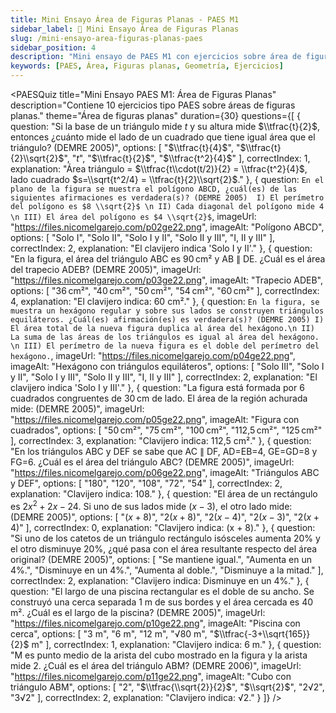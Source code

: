 ```yaml
---
title: Mini Ensayo Área de Figuras Planas - PAES M1
sidebar_label: 🧠 Mini Ensayo Área de Figuras Planas
slug: /mini-ensayo-area-figuras-planas-paes
sidebar_position: 4
description: "Mini ensayo de PAES M1 con ejercicios sobre área de figuras planas."
keywords: [PAES, Área, Figuras planas, Geometría, Ejercicios]
---
```



<PAESQuiz
  title="Mini Ensayo PAES M1: Área de Figuras Planas"
  description="Contiene 10 ejercicios tipo PAES sobre áreas de figuras planas."
  theme="Área de figuras planas"
  duration={30}
  questions={[
    {
      question: "Si la base de un triángulo mide $t$ y su altura mide $\\tfrac{t}{2}$, entonces ¿cuánto mide el lado de un cuadrado que tiene igual área que el triángulo? (DEMRE 2005)",
      options: [
        "$\\tfrac{t}{4}$",
        "$\\tfrac{t}{2}\\sqrt{2}$",
        "$t$",
        "$\\tfrac{t}{2}$",
        "$\\tfrac{t^2}{4}$"
      ],
      correctIndex: 1,
      explanation: "Área triángulo = $\\tfrac{t\\cdot(t/2)}{2} = \\tfrac{t^2}{4}$, lado cuadrado $s=\\sqrt{t^2/4} = \\tfrac{t}{2}\\sqrt{2}$."
    },
    {
      question: `En el plano de la figura se muestra el polígono ABCD, ¿cuál(es) de las siguientes afirmaciones es verdadera(s)? (DEMRE 2005) 
      I) El perímetro del polígono es $8 \\sqrt{2}$ \n
      II) Cada diagonal del polígono mide 4 \n
      III) El área del polígono es $4 \\sqrt{2}$`,
      imageUrl: "https://files.nicomelgarejo.com/p02ge22.png",
      imageAlt: "Polígono ABCD",
      options: [
        "Solo I",
        "Solo II",
        "Solo I y II",
        "Solo II y III",
        "I, II y III"
      ],
      correctIndex: 2,
      explanation: "El clavijero indica 'Solo I y II'."
    },
    {
      question: "En la figura, el área del triángulo ABC es 90 cm² y AB ∥ DE. ¿Cuál es el área del trapecio ADEB? (DEMRE 2005)",
      imageUrl: "https://files.nicomelgarejo.com/p03ge22.png",
      imageAlt: "Trapecio ADEB",
      options: [
        "36 cm²",
        "40 cm²",
        "50 cm²",
        "54 cm²",
        "60 cm²"
      ],
      correctIndex: 4,
      explanation: "El clavijero indica: 60 cm²."
    },
    {
      question: `En la figura, se muestra un hexágono regular y sobre sus lados se construyen triángulos equiláteros. ¿Cuál(es) afirmación(es) es verdadera(s)? (DEMRE 2005)
      	I) El área total de la nueva figura duplica al área del hexágono.\n
		II) La suma de las áreas de los triángulos es igual al área del hexágono. \n
		III) El perímetro de la nueva figura es el doble del perímetro del hexágono.`,
      imageUrl: "https://files.nicomelgarejo.com/p04ge22.png",
      imageAlt: "Hexágono con triángulos equiláteros",
      options: [
        "Solo III",
        "Solo I y II",
        "Solo I y III",
        "Solo II y III",
        "I, II y III"
      ],
      correctIndex: 2,
      explanation: "El clavijero indica 'Solo I y III'."
    },
    {
      question: "La figura está formada por 6 cuadrados congruentes de 30 cm de lado. El área de la región achurada mide: (DEMRE 2005)",
      imageUrl: "https://files.nicomelgarejo.com/p05ge22.png",
      imageAlt: "Figura con cuadrados",
      options: [
        "50 cm²",
        "75 cm²",
        "100 cm²",
        "112,5 cm²",
        "125 cm²"
      ],
      correctIndex: 3,
      explanation: "Clavijero indica: 112,5 cm²."
    },
    {
      question: "En los triángulos ABC y DEF se sabe que AC ∥ DF, AD=EB=4, GE=GD=8 y FG=6. ¿Cuál es el área del triángulo ABC? (DEMRE 2005)",
      imageUrl: "https://files.nicomelgarejo.com/p06ge22.png",
      imageAlt: "Triángulos ABC y DEF",
      options: [
        "180",
        "120",
        "108",
        "72",
        "54"
      ],
      correctIndex: 2,
      explanation: "Clavijero indica: 108."
    },
    {
      question: "El área de un rectángulo es $2x^2 + 2x - 24$. Si uno de sus lados mide $(x - 3)$, el otro lado mide: (DEMRE 2005)",
      options: [
        "$(x + 8)$",
        "$2(x + 8)$",
        "$2(x - 4)$",
        "$2(x - 3)$",
        "$2(x + 4)$"
      ],
      correctIndex: 0,
      explanation: "Clavijero indica: (x + 8)."
    },
    {
      question: "Si uno de los catetos de un triángulo rectángulo isósceles aumenta 20% y el otro disminuye 20%, ¿qué pasa con el área resultante respecto del área original? (DEMRE 2005)",
      options: [
        "Se mantiene igual.",
        "Aumenta en un 4%.",
        "Disminuye en un 4%.",
        "Aumenta al doble.",
        "Disminuye a la mitad."
      ],
      correctIndex: 2,
      explanation: "Clavijero indica: Disminuye en un 4%."
    },
    {
      question: "El largo de una piscina rectangular es el doble de su ancho. Se construyó una cerca separada 1 m de sus bordes y el área cercada es 40 m². ¿Cuál es el largo de la piscina? (DEMRE 2005)",
      imageUrl: "https://files.nicomelgarejo.com/p10ge22.png",
      imageAlt: "Piscina con cerca",
      options: [
        "3 m",
        "6 m",
        "12 m",
        "√80 m",
        "$\\tfrac{-3+\\sqrt{165}}{2}$ m"
      ],
      correctIndex: 1,
      explanation: "Clavijero indica: 6 m."
    },
    {
      question: "M es punto medio de la arista del cubo mostrado en la figura y la arista mide 2. ¿Cuál es el área del triángulo ABM? (DEMRE 2006)",
      imageUrl: "https://files.nicomelgarejo.com/p11ge22.png",
      imageAlt: "Cubo con triángulo ABM",
      options: [
        "2",
        "$\\tfrac{\\sqrt{2}}{2}$",
        "$\\sqrt{2}$",
        "2√2",
        "3√2"
      ],
      correctIndex: 2,
      explanation: "Clavijero indica: √2."
    }
  ]}
/>